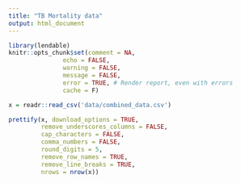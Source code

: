 ```yaml
---
title: "TB Mortality data"
output: html_document
---
```


```r
library(lendable)
knitr::opts_chunk$set(comment = NA, 
               echo = FALSE, 
               warning = FALSE, 
               message = FALSE, 
               error = TRUE, # Render report, even with errors
               cache = F)
```

```r
x = readr::read_csv('data/combined_data.csv')
```

```r
prettify(x, download_options = TRUE,
         remove_underscores_columns = FALSE,
         cap_characters = FALSE,
         comma_numbers = FALSE,
         round_digits = 5,
         remove_row_names = TRUE,
         remove_line_breaks = TRUE,
         nrows = nrow(x))
```